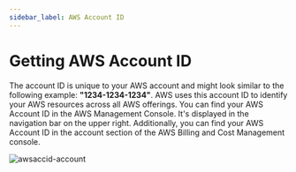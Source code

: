 ```yaml
---
sidebar_label: AWS Account ID
---
```



# Getting AWS Account ID

The account ID is unique to your AWS account and might look similar to the following example: **"1234-1234-1234"**. AWS uses this account ID to identify your AWS resources across all AWS offerings.
You can find your AWS Account ID in the AWS Management Console. It's displayed in the navigation bar on the upper right. Additionally, you can find your AWS Account ID in the account section of the AWS Billing and Cost Management console.

<Zoom>
  <img
    src="/img/provider/aws/provider-awsid.png"
    alt="awsaccid-account"
    style={{ height: '250px', width: 'auto' }}
  />
</Zoom>